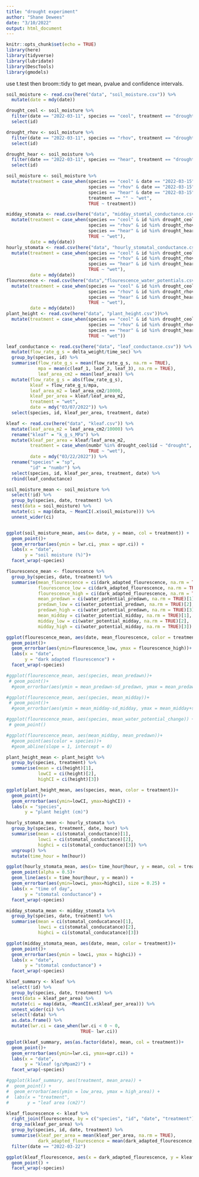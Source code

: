 ```yaml
---
title: "drought experiment"
author: "Shane Dewees"
date: "3/10/2022"
output: html_document
---
```


```r
knitr::opts_chunk$set(echo = TRUE)
library(here)
library(tidyverse)
library(lubridate)
library(DescTools)
library(gmodels)
```

use t.test then broom::tidy to get mean, pvalue and confidence intervals. 

```r
soil_moisture <- read.csv(here("data", "soil_moisture.csv")) %>% 
  mutate(date = mdy(date))

drought_ceol <- soil_moisture %>% 
  filter(date == "2022-03-11", species == "ceol", treatment == "drought") %>% 
  select(id)

drought_rhov <- soil_moisture %>% 
  filter(date == "2022-03-11", species == "rhov", treatment == "drought") %>% 
  select(id)

drought_hear <- soil_moisture %>% 
  filter(date == "2022-03-11", species == "hear", treatment == "drought") %>% 
  select(id)

soil_moisture <- soil_moisture %>% 
  mutate(treatment = case_when(species == "ceol" & date == "2022-03-15" & id %in% drought_ceol$id ~ "drought",
                               species == "rhov" & date == "2022-03-15" & id %in% drought_rhov$id ~ "drought",
                               species == "hear" & date == "2022-03-15" & id %in% drought_hear$id ~ "drought",
                               treatment == "" ~ "wet",
                               TRUE ~ treatment))

midday_stomata <- read.csv(here("data", "midday_stomtal_conductance.csv"))%>% 
  mutate(treatment = case_when(species == "ceol" & id %in% drought_ceol$id ~ "drought",
                               species == "rhov" & id %in% drought_rhov$id ~ "drought", 
                               species == "hear" & id %in% drought_hear$id ~ "drought", 
                               TRUE ~ "wet"),
         date = mdy(date))
hourly_stomata <- read.csv(here("data", "hourly_stomatal_conductance.csv"))%>% 
  mutate(treatment = case_when(species == "ceol" & id %in% drought_ceol$id ~ "drought",
                               species == "rhov" & id %in% drought_rhov$id ~ "drought", 
                               species == "hear" & id %in% drought_hear$id ~ "drought", 
                               TRUE ~ "wet"), 
         date = mdy(date))
flourescence <- read.csv(here("data","flourescence_water_potentials.csv")) %>% 
  mutate(treatment = case_when(species == "ceol" & id %in% drought_ceol$id ~ "drought",
                               species == "rhov" & id %in% drought_rhov$id ~ "drought", 
                               species == "hear" & id %in% drought_hear$id ~ "drought", 
                               TRUE ~ "wet"),
         date = mdy(date))
plant_height <- read.csv(here("data", "plant_height.csv"))%>% 
  mutate(treatment = case_when(species == "ceol" & id %in% drought_ceol$id ~ "drought",
                               species == "rhov" & id %in% drought_rhov$id ~ "drought", 
                               species == "hear" & id %in% drought_hear$id ~ "drought", 
                               TRUE ~ "wet"))

leaf_conductance <- read.csv(here("data", "leaf_conductance.csv")) %>%
  mutate(flow_rate_g_s = delta_weight/time_sec) %>% 
  group_by(species, id) %>% 
  summarise(flow_rate_g_s = mean(flow_rate_g_s, na.rm = TRUE),
            mpa = mean(c(leaf_1, leaf_2, leaf_3), na.rm = TRUE),
            leaf_area_cm2 = mean(leaf_area)) %>% 
  mutate(flow_rate_g_s = abs(flow_rate_g_s),
         kleaf = flow_rate_g_s/mpa,
         leaf_area_m2 = leaf_area_cm2/10000,
         kleaf_per_area = kleaf/leaf_area_m2,
         treatment = "wet",
         date = mdy("03/07/2022")) %>% 
  select(species, id, kleaf_per_area, treatment, date)

kleaf <- read.csv(here("data", "kleaf.csv")) %>% 
  mutate(leaf_area_m2 = leaf_area_cm2/10000) %>% 
  rename("kleaf" = "k_g_s_MPa") %>% 
  mutate(kleaf_per_area = kleaf/leaf_area_m2,
         treatment = case_when(numbr %in% drought_ceol$id ~ "drought", 
                               TRUE ~ "wet"),
         date = mdy("03/22/2022")) %>% 
  rename("species" = "sp",
         "id" = "numbr") %>% 
  select(species, id, kleaf_per_area, treatment, date) %>% 
  rbind(leaf_conductance)
```

```r
soil_moisture_mean <- soil_moisture %>% 
  select(!id) %>% 
  group_by(species, date, treatment) %>% 
  nest(data = soil_moisture) %>% 
  mutate(ci = map(data, ~ MeanCI(.x$soil_moisture))) %>% 
  unnest_wider(ci)


ggplot(soil_moisture_mean, aes(x= date, y = mean, col = treatment)) +
  geom_point()+
  geom_errorbar(aes(ymin = lwr.ci, ymax = upr.ci)) +
  labs(x = "date",
       y = "soil moisture (%)")+
  facet_wrap(~species)

flourescence_mean <- flourescence %>% 
  group_by(species, date, treatment) %>% 
  summarise(mean_flourescence = ci(dark_adapted_flourescence, na.rm = TRUE)[1],
            flourescence_low = ci(dark_adapted_flourescence, na.rm = TRUE)[2],
            flourescence_high = ci(dark_adapted_flourescence, na.rm = TRUE)[3],
            mean_predawn = ci(water_potential_predawn, na.rm = TRUE)[1],
            predawn_low = ci(water_potential_predawn, na.rm = TRUE)[2],
            predawn_high = ci(water_potential_predawn, na.rm = TRUE)[3],
            mean_midday = ci(water_potential_midday, na.rm = TRUE)[1],
            midday_low = ci(water_potential_midday, na.rm = TRUE)[2],
            midday_high = ci(water_potential_midday, na.rm = TRUE)[3])

ggplot(flourescence_mean, aes(date, mean_flourescence, color = treatment))+
  geom_point()+
  geom_errorbar(aes(ymin=flourescence_low, ymax = flourescence_high))+
  labs(x = "date",
       y = "dark adapted flourescence") +
  facet_wrap(~species)

#ggplot(flourescence_mean, aes(species, mean_predawn))+
 # geom_point()+ 
  #geom_errorbar(aes(ymin = mean_predawn-sd_predawn, ymax = mean_predawn+sd_predawn))

#ggplot(flourescence_mean, aes(species, mean_midday))+
 # geom_point()+ 
  #geom_errorbar(aes(ymin = mean_midday-sd_midday, ymax = mean_midday+sd_midday))

#ggplot(flourescence_mean, aes(species, mean_water_potential_change)) +
 # geom_point()

#ggplot(flourescence_mean, aes(mean_midday, mean_predawn))+
  #geom_point(aes(color = species))+
  #geom_abline(slope = 1, intercept = 0)

plant_height_mean <- plant_height %>% 
  group_by(species, treatment) %>% 
  summarise(mean = ci(height)[1],
            lowCI = ci(height)[2],
            highCI = ci(height)[3])

ggplot(plant_height_mean, aes(species, mean, color = treatment))+
  geom_point()+
  geom_errorbar(aes(ymin=lowCI, ymax=highCI)) +
  labs(x = "species",
       y = "plant height (cm)")
```

```r
hourly_stomata_mean <- hourly_stomata %>% 
  group_by(species, treatment, date, hour) %>% 
  summarise(mean = ci(stomatal_conductance)[1],
            lowci = ci(stomatal_conductance)[2],
            highci = ci(stomatal_conductance)[3]) %>% 
  ungroup() %>% 
  mutate(time_hour = hm(hour))

ggplot(hourly_stomata_mean, aes(x= time_hour@hour, y = mean, col = treatment, shape = as.factor(date)))+
  geom_point(alpha = 0.5)+
  geom_line(aes(x = time_hour@hour, y = mean)) +
  geom_errorbar(aes(ymin=lowci, ymax=highci), size = 0.25) +
  labs(x = "time of day",
       y = "stomatal conductance") +
  facet_wrap(~species)
```

```r
midday_stomata_mean <- midday_stomata %>%
  group_by(species, date, treatment) %>% 
  summarise(mean = ci(stomatal_conducatance)[1],
            lowci = ci(stomatal_conducatance)[2],
            highci = ci(stomatal_conducatance)[3])

ggplot(midday_stomata_mean, aes(date, mean, color = treatment))+
  geom_point()+
  geom_errorbar(aes(ymin = lowci, ymax = highci)) + 
  labs(x = "date",
       y = "stomatal conductance") +
  facet_wrap(~species)
```

```r
kleaf_summary <- kleaf %>% 
  select(!id) %>% 
  group_by(species, date, treatment) %>% 
  nest(data = kleaf_per_area) %>% 
  mutate(ci = map(data, ~MeanCI(.x$kleaf_per_area))) %>% 
  unnest_wider(ci) %>%
  select(!data) %>% 
  as.data.frame() %>% 
  mutate(lwr.ci = case_when(lwr.ci < 0 ~ 0,
                            TRUE~ lwr.ci))

ggplot(kleaf_summary, aes(as.factor(date), mean, col = treatment))+
  geom_point()+
  geom_errorbar(aes(ymin=lwr.ci, ymax=upr.ci)) +
  labs(x = "date",
       y = "kleaf (g/sMpam2)") +
  facet_wrap(~species)

#ggplot(kleaf_summary, aes(treatment, mean_area)) +
#  geom_point() + 
#  geom_errorbar(aes(ymin = low_area, ymax = high_area)) +
#  labs(x = "treatment",
#       y = "leaf area (cm2)")

kleaf_flourescence <- kleaf %>% 
  right_join(flourescence, by = c("species", "id", "date", "treatment")) %>% 
  drop_na(kleaf_per_area) %>% 
  group_by(species, id, date, treatment) %>% 
  summarise(kleaf_per_area = mean(kleaf_per_area, na.rm = TRUE),
            dark_adapted_flourescence = mean(dark_adapted_flourescence, na.rm = TRUE)) %>% 
  filter(date == "2022-03-22")

ggplot(kleaf_flourescence, aes(x = dark_adapted_flourescence, y = kleaf_per_area, col = treatment)) +
  geom_point() +
  facet_wrap(~species)

```

